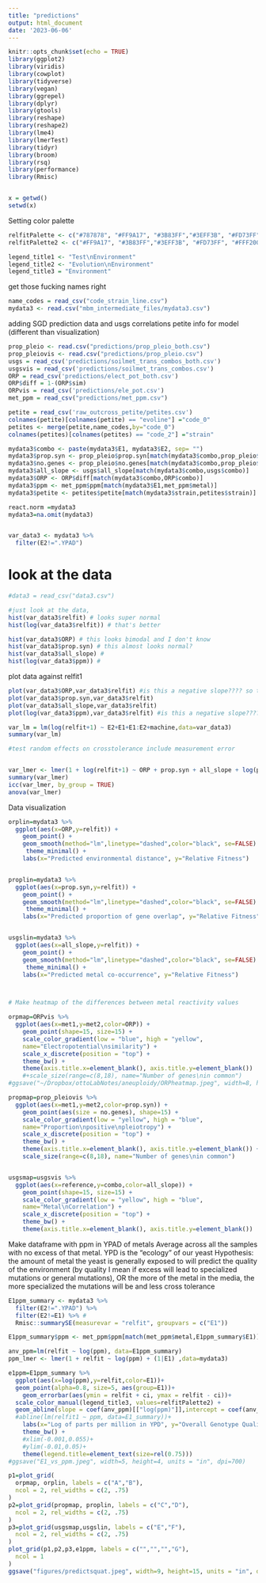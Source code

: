 ```yaml
---
title: "predictions"
output: html_document
date: '2023-06-06'
---
```

```r
knitr::opts_chunk$set(echo = TRUE)
library(ggplot2)
library(viridis)
library(cowplot)
library(tidyverse)
library(vegan)
library(ggrepel)
library(dplyr)
library(gtools)
library(reshape)
library(reshape2)
library(lme4)
library(lmerTest)
library(tidyr)
library(broom)
library(rsq)
library(performance)
library(Rmisc)


x = getwd()
setwd(x)
```

Setting color palette
```r
relfitPalette <- c("#787878", "#FF9A17", "#3B83FF","#3EFF3B", "#FD73FF", "#FFF200", "#A880FF")
relfitPalette2 <- c("#FF9A17", "#3B83FF","#3EFF3B", "#FD73FF", "#FFF200", "#A880FF")

legend_title1 <- "Test\nEnvironment"
legend_title2 <- "Evolution\nEnvironment"
legend_title3 = "Environment"
```

get those fucking names right
```r

name_codes = read_csv("code_strain_line.csv")
mydata3 <- read.csv("mbm_intermediate_files/mydata3.csv")

```


adding SGD prediction data and usgs correlations petite info for model (different than visualization)
```r
prop_pleio <- read.csv("predictions/prop_pleio_both.csv")
prop_pleiovis <- read.csv("predictions/prop_pleio.csv")
usgs = read_csv('predictions/soilmet_trans_combos_both.csv')
usgsvis = read_csv('predictions/soilmet_trans_combos.csv')
ORP = read_csv('predictions/elect_pot_both.csv')
ORP$diff = 1-(ORP$sim)
ORPvis = read_csv('predictions/ele_pot.csv')
met_ppm = read_csv("predictions/met_ppm.csv")

petite = read_csv('raw_outcross_petite/petites.csv')
colnames(petite)[colnames(petite) == "evoline"] ="code_0"
petites <- merge(petite,name_codes,by="code_0")
colnames(petites)[colnames(petites) == "code_2"] ="strain"

```




```r


mydata3$combo <- paste(mydata3$E1, mydata3$E2, sep= "")
mydata3$prop.syn <- prop_pleio$prop.syn[match(mydata3$combo,prop_pleio$combo)] 
mydata3$no.genes <- prop_pleio$no.genes[match(mydata3$combo,prop_pleio$combo)] 
mydata3$all_slope <- usgs$all_slope[match(mydata3$combo,usgs$combo)] 
mydata3$ORP <- ORP$diff[match(mydata3$combo,ORP$combo)] 
mydata3$ppm <- met_ppm$ppm[match(mydata3$E1,met_ppm$metal)] 
mydata3$petite <- petites$petite[match(mydata3$strain,petites$strain)] 

react.norm =mydata3
mydata3=na.omit(mydata3)


var_data3 <- mydata3 %>%
  filter(E2!=".YPAD") 

```


# look at the data

```r
#data3 = read_csv("data3.csv")

#just look at the data, 
hist(var_data3$relfit) # looks super normal
hist(log(var_data3$relfit)) # that's better

hist(var_data3$ORP) # this looks bimodal and I don't know
hist(var_data3$prop.syn) # this almost looks normal?
hist(var_data3$all_slope) # 
hist(log(var_data3$ppm)) # 
```


plot data against relfit1

```r
plot(var_data3$ORP,var_data3$relfit) #is this a negative slope???? so the more different the oxidative reduction potential of the media are, the more cross-tolerance?? UGH i don't know
plot(var_data3$prop.syn,var_data3$relfit)
plot(var_data3$all_slope,var_data3$relfit)
plot(log(var_data3$ppm),var_data3$relfit) #is this a negative slope???? so the more different the oxidative reduction 

var_lm = lm(log(relfit+1) ~ E2+E1+E1:E2+machine,data=var_data3)
summary(var_lm)

```


```r
#test random effects on crosstolerance include measurement error


var_lmer <- lmer(1 + log(relfit+1) ~ ORP + prop.syn + all_slope + log(ppm) + petite + (1|E2)+(1|E1)+(1|E1:E2)+(1|machine/plate)+(1|strain:E2)+(1|strain:E1)+(1|strain:E1:E2),data=var_data3)
summary(var_lmer)
icc(var_lmer, by_group = TRUE)
anova(var_lmer)

```



Data visualization
```r

orplin=mydata3 %>% 
  ggplot(aes(x=ORP,y=relfit)) +
    geom_point() +
    geom_smooth(method="lm",linetype="dashed",color="black", se=FALSE) +
     theme_minimal() +
    labs(x="Predicted environmental distance", y="Relative Fitness")


proplin=mydata3 %>% 
  ggplot(aes(x=prop.syn,y=relfit)) +
    geom_point() +
    geom_smooth(method="lm",linetype="dashed",color="black", se=FALSE) +
     theme_minimal() +
    labs(x="Predicted proportion of gene overlap", y="Relative Fitness")


usgslin=mydata3 %>% 
  ggplot(aes(x=all_slope,y=relfit)) +
    geom_point() +
    geom_smooth(method="lm",linetype="dashed",color="black", se=FALSE) +
     theme_minimal() +
    labs(x="Predicted metal co-occurrence", y="Relative Fitness")




```


```r
# Make heatmap of the differences between metal reactivity values

orpmap=ORPvis %>% 
  ggplot(aes(x=met1,y=met2,color=ORP)) + 
    geom_point(shape=15, size=15) +
    scale_color_gradient(low = "blue", high = "yellow",
    name="Electropotential\nsimilarity") +
    scale_x_discrete(position = "top") + 
    theme_bw() +
    theme(axis.title.x=element_blank(), axis.title.y=element_blank()) 
    #+scale_size(range=c(8,18), name="Number of genes\nin common")
#ggsave("~/Dropbox/ottoLabNotes/aneuploidy/ORPheatmap.jpeg", width=8, height=6, units = "in", dpi=1000)

propmap=prop_pleiovis %>% 
  ggplot(aes(x=met1,y=met2,color=prop.syn)) + 
    geom_point(aes(size = no.genes), shape=15) +
    scale_color_gradient(low = "yellow", high = "blue",
    name="Proportion\npositive\npleiotropy") +
    scale_x_discrete(position = "top") + 
    theme_bw() +
    theme(axis.title.x=element_blank(), axis.title.y=element_blank()) +
    scale_size(range=c(8,18), name="Number of genes\nin common")


usgsmap=usgsvis %>% 
  ggplot(aes(x=reference,y=combo,color=all_slope)) + 
    geom_point(shape=15, size=15) +
    scale_color_gradient(low = "yellow", high = "blue",
    name="Metal\nCorrelation") +
    scale_x_discrete(position = "top") + 
    theme_bw() +
    theme(axis.title.x=element_blank(), axis.title.y=element_blank()) 


```


Make dataframe with ppm in YPAD of metals
Average across all the samples with no excess of that metal.
YPD is the "ecology" of our yeast
Hypothesis: the amount of metal the yeast is generally exposed to will predict the quality of the environment (by quality I mean if excess will lead to specialized mutations or general mutations), OR the more of the metal in the media, the more specialized the mutations will be and less cross tolerance

```r

E1ppm_summary <- mydata3 %>% 
  filter(E2!=".YPAD") %>% 
  filter(E2!=E1) %>% # 
  Rmisc::summarySE(measurevar = "relfit", groupvars = c("E1")) 

E1ppm_summary$ppm <- met_ppm$ppm[match(met_ppm$metal,E1ppm_summary$E1)]

anv_ppm=lm(relfit ~ log(ppm), data=E1ppm_summary)
ppm_lmer <- lmer(1 + relfit ~ log(ppm) + (1|E1) ,data=mydata3)

e1ppm=E1ppm_summary %>%
  ggplot(aes(x=log(ppm),y=relfit,color=E1))+
  geom_point(alpha=0.8, size=5, aes(group=E1))+ 
    geom_errorbar(aes(ymin = relfit + ci, ymax = relfit - ci))+
  scale_color_manual(legend_title3, values=relfitPalette2) + 
  geom_abline(slope = coef(anv_ppm)[["log(ppm)"]],intercept = coef(anv_ppm)[["(Intercept)"]])+
  #abline(lm(relfit1 ~ ppm, data=E1_summary))+
    labs(x="Log of parts per million in YPD", y="Overall Genotype Quality")+
    theme_bw() +
    #xlim(-0.001,0.055)+
    #ylim(-0.01,0.05)+
    theme(legend.title=element_text(size=rel(0.75))) 
#ggsave("E1_vs_ppm.jpeg", width=5, height=4, units = "in", dpi=700)

```

```r
p1=plot_grid(
  orpmap, orplin, labels = c("A","B"),
  ncol = 2, rel_widths = c(2, .75)
)
p2=plot_grid(propmap, proplin, labels = c("C","D"),
  ncol = 2, rel_widths = c(2, .75)
)
p3=plot_grid(usgsmap,usgslin, labels = c("E","F"),
  ncol = 2, rel_widths = c(2, .75)
)
plot_grid(p1,p2,p3,e1ppm, labels = c("","","","G"),
  ncol = 1
)
ggsave("figures/predictsquat.jpeg", width=9, height=15, units = "in", dpi=700)
```
